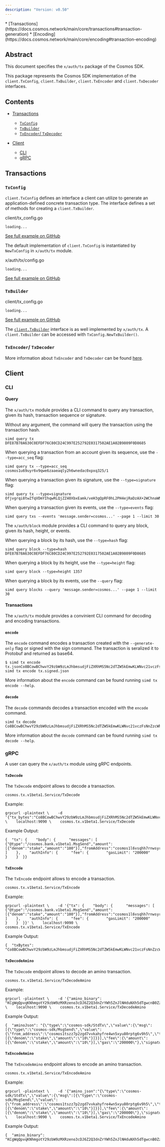 ```yaml
---
description: "Version: v0.50"
---
```


<Note>
  * [Transactions](https://docs.cosmos.network/main/core/transactions#transaction-generation)
  * [Encoding](https://docs.cosmos.network/main/core/encoding#transaction-encoding)
</Note>

## Abstract[​](#abstract "Direct link to Abstract")

This document specifies the `x/auth/tx` package of the Cosmos SDK.

This package represents the Cosmos SDK implementation of the `client.TxConfig`, `client.TxBuilder`, `client.TxEncoder` and `client.TxDecoder` interfaces.

## Contents[​](#contents "Direct link to Contents")

* [Transactions](#transactions)

  * [`TxConfig`](#txconfig)
  * [`TxBuilder`](#txbuilder)
  * [`TxEncoder`/ `TxDecoder`](#txencoder-txdecoder)

* [Client](#client)

  * [CLI](#cli)
  * [gRPC](#grpc)

## Transactions[​](#transactions "Direct link to Transactions")

### `TxConfig`[​](#txconfig "Direct link to txconfig")

`client.TxConfig` defines an interface a client can utilize to generate an application-defined concrete transaction type. The interface defines a set of methods for creating a `client.TxBuilder`.

client/tx\_config.go

```
loading...
```

[See full example on GitHub](https://github.com/cosmos/cosmos-sdk/blob/v0.47.0-rc1/client/tx_config.go#L25-L31)

The default implementation of `client.TxConfig` is instantiated by `NewTxConfig` in `x/auth/tx` module.

x/auth/tx/config.go

```
loading...
```

[See full example on GitHub](https://github.com/cosmos/cosmos-sdk/blob/v0.47.0-rc1/x/auth/tx/config.go#L22-L28)

### `TxBuilder`[​](#txbuilder "Direct link to txbuilder")

client/tx\_config.go

```
loading...
```

[See full example on GitHub](https://github.com/cosmos/cosmos-sdk/blob/v0.47.0-rc1/client/tx_config.go#L33-L50)

The [`client.TxBuilder`](https://docs.cosmos.network/main/core/transactions#transaction-generation) interface is as well implemented by `x/auth/tx`. A `client.TxBuilder` can be accessed with `TxConfig.NewTxBuilder()`.

### `TxEncoder`/ `TxDecoder`[​](#txencoder-txdecoder "Direct link to txencoder-txdecoder")

More information about `TxEncoder` and `TxDecoder` can be found [here](https://docs.cosmos.network/main/core/encoding#transaction-encoding).

## Client[​](#client "Direct link to Client")

### CLI[​](#cli "Direct link to CLI")

#### Query[​](#query "Direct link to Query")

The `x/auth/tx` module provides a CLI command to query any transaction, given its hash, transaction sequence or signature.

Without any argument, the command will query the transaction using the transaction hash.

```
simd query tx DFE87B78A630C0EFDF76C80CD24C997E252792E0317502AE1A02B9809F0D8685
```

When querying a transaction from an account given its sequence, use the `--type=acc_seq` flag:

```
simd query tx --type=acc_seq cosmos1u69uyr6v9qwe6zaaeaqly2h6wnedac0xpxq325/1
```

When querying a transaction given its signature, use the `--type=signature` flag:

```
simd query tx --type=signature Ofjvgrqi8twZfqVDmYIhqwRLQjZZ40XbxEamk/veH3gQpRF0hL2PH4ejRaDzAX+2WChnaWNQJQ41ekToIi5Wqw==
```

When querying a transaction given its events, use the `--type=events` flag:

```
simd query txs --events 'message.sender=cosmos...' --page 1 --limit 30
```

The `x/auth/block` module provides a CLI command to query any block, given its hash, height, or events.

When querying a block by its hash, use the `--type=hash` flag:

```
simd query block --type=hash DFE87B78A630C0EFDF76C80CD24C997E252792E0317502AE1A02B9809F0D8685
```

When querying a block by its height, use the `--type=height` flag:

```
simd query block --type=height 1357
```

When querying a block by its events, use the `--query` flag:

```
simd query blocks --query 'message.sender=cosmos...' --page 1 --limit 30
```

#### Transactions[​](#transactions-1 "Direct link to Transactions")

The `x/auth/tx` module provides a convinient CLI command for decoding and encoding transactions.

#### `encode`[​](#encode "Direct link to encode")

The `encode` command encodes a transaction created with the `--generate-only` flag or signed with the sign command. The transaction is seralized it to Protobuf and returned as base64.

```
$ simd tx encode tx.jsonCo8BCowBChwvY29zbW9zLmJhbmsudjFiZXRhMS5Nc2dTZW5kEmwKLWNvc21vczFsNnZzcWhoN3Jud3N5cjJreXozampnM3FkdWF6OGd3Z3lsODI3NRItY29zbW9zMTU4c2FsZHlnOHBteHU3Znd2dDBkNng3amVzd3A0Z3d5a2xrNnkzGgwKBXN0YWtlEgMxMDASBhIEEMCaDA==$ simd tx encode tx.signed.json
```

More information about the `encode` command can be found running `simd tx encode --help`.

#### `decode`[​](#decode "Direct link to decode")

The `decode` commands decodes a transaction encoded with the `encode` command.

```
simd tx decode Co8BCowBChwvY29zbW9zLmJhbmsudjFiZXRhMS5Nc2dTZW5kEmwKLWNvc21vczFsNnZzcWhoN3Jud3N5cjJreXozampnM3FkdWF6OGd3Z3lsODI3NRItY29zbW9zMTU4c2FsZHlnOHBteHU3Znd2dDBkNng3amVzd3A0Z3d5a2xrNnkzGgwKBXN0YWtlEgMxMDASBhIEEMCaDA==
```

More information about the `decode` command can be found running `simd tx decode --help`.

### gRPC[​](#grpc "Direct link to gRPC")

A user can query the `x/auth/tx` module using gRPC endpoints.

#### `TxDecode`[​](#txdecode "Direct link to txdecode")

The `TxDecode` endpoint allows to decode a transaction.

```
cosmos.tx.v1beta1.Service/TxDecode
```

Example:

```
grpcurl -plaintext \    -d '{"tx_bytes":"Co8BCowBChwvY29zbW9zLmJhbmsudjFiZXRhMS5Nc2dTZW5kEmwKLWNvc21vczFsNnZzcWhoN3Jud3N5cjJreXozampnM3FkdWF6OGd3Z3lsODI3NRItY29zbW9zMTU4c2FsZHlnOHBteHU3Znd2dDBkNng3amVzd3A0Z3d5a2xrNnkzGgwKBXN0YWtlEgMxMDASBhIEEMCaDA=="}' \    localhost:9090 \    cosmos.tx.v1beta1.Service/TxDecode
```

Example Output:

```
{  "tx": {    "body": {      "messages": [        {"@type":"/cosmos.bank.v1beta1.MsgSend","amount":[{"denom":"stake","amount":"100"}],"fromAddress":"cosmos1l6vsqhh7rnwsyr2kyz3jjg3qduaz8gwgyl8275","toAddress":"cosmos158saldyg8pmxu7fwvt0d6x7jeswp4gwyklk6y3"}      ]    },    "authInfo": {      "fee": {        "gasLimit": "200000"      }    }  }}
```

#### `TxEncode`[​](#txencode "Direct link to txencode")

The `TxEncode` endpoint allows to encode a transaction.

```
cosmos.tx.v1beta1.Service/TxEncode
```

Example:

```
grpcurl -plaintext \    -d '{"tx": {    "body": {      "messages": [        {"@type":"/cosmos.bank.v1beta1.MsgSend","amount":[{"denom":"stake","amount":"100"}],"fromAddress":"cosmos1l6vsqhh7rnwsyr2kyz3jjg3qduaz8gwgyl8275","toAddress":"cosmos158saldyg8pmxu7fwvt0d6x7jeswp4gwyklk6y3"}      ]    },    "authInfo": {      "fee": {        "gasLimit": "200000"      }    }  }}' \    localhost:9090 \    cosmos.tx.v1beta1.Service/TxEncode
```

Example Output:

```
{  "txBytes": "Co8BCowBChwvY29zbW9zLmJhbmsudjFiZXRhMS5Nc2dTZW5kEmwKLWNvc21vczFsNnZzcWhoN3Jud3N5cjJreXozampnM3FkdWF6OGd3Z3lsODI3NRItY29zbW9zMTU4c2FsZHlnOHBteHU3Znd2dDBkNng3amVzd3A0Z3d5a2xrNnkzGgwKBXN0YWtlEgMxMDASBhIEEMCaDA=="}
```

#### `TxDecodeAmino`[​](#txdecodeamino "Direct link to txdecodeamino")

The `TxDecode` endpoint allows to decode an amino transaction.

```
cosmos.tx.v1beta1.Service/TxDecodeAmino
```

Example:

```
grpcurl -plaintext \    -d '{"amino_binary": "KCgWqQpvqKNhmgotY29zbW9zMXRzeno3cDJ6Z2Q3dnZrYWh5ZnJlNHduNXh5dTgwcnB0ZzZ2OWg1Ei1jb3Ntb3MxdHN6ejdwMnpnZDd2dmthaHlmcmU0d241eHl1ODBycHRnNnY5aDUaCwoFc3Rha2USAjEwEhEKCwoFc3Rha2USAjEwEMCaDCIGZm9vYmFy"}' \    localhost:9090 \    cosmos.tx.v1beta1.Service/TxDecodeAmino
```

Example Output:

```
{  "aminoJson": "{\"type\":\"cosmos-sdk/StdTx\",\"value\":{\"msg\":[{\"type\":\"cosmos-sdk/MsgSend\",\"value\":{\"from_address\":\"cosmos1tszz7p2zgd7vvkahyfre4wn5xyu80rptg6v9h5\",\"to_address\":\"cosmos1tszz7p2zgd7vvkahyfre4wn5xyu80rptg6v9h5\",\"amount\":[{\"denom\":\"stake\",\"amount\":\"10\"}]}}],\"fee\":{\"amount\":[{\"denom\":\"stake\",\"amount\":\"10\"}],\"gas\":\"200000\"},\"signatures\":null,\"memo\":\"foobar\",\"timeout_height\":\"0\"}}"}
```

#### `TxEncodeAmino`[​](#txencodeamino "Direct link to txencodeamino")

The `TxEncodeAmino` endpoint allows to encode an amino transaction.

```
cosmos.tx.v1beta1.Service/TxEncodeAmino
```

Example:

```
grpcurl -plaintext \    -d '{"amino_json":"{\"type\":\"cosmos-sdk/StdTx\",\"value\":{\"msg\":[{\"type\":\"cosmos-sdk/MsgSend\",\"value\":{\"from_address\":\"cosmos1tszz7p2zgd7vvkahyfre4wn5xyu80rptg6v9h5\",\"to_address\":\"cosmos1tszz7p2zgd7vvkahyfre4wn5xyu80rptg6v9h5\",\"amount\":[{\"denom\":\"stake\",\"amount\":\"10\"}]}}],\"fee\":{\"amount\":[{\"denom\":\"stake\",\"amount\":\"10\"}],\"gas\":\"200000\"},\"signatures\":null,\"memo\":\"foobar\",\"timeout_height\":\"0\"}}"}' \    localhost:9090 \    cosmos.tx.v1beta1.Service/TxEncodeAmino
```

Example Output:

```
{  "amino_binary": "KCgWqQpvqKNhmgotY29zbW9zMXRzeno3cDJ6Z2Q3dnZrYWh5ZnJlNHduNXh5dTgwcnB0ZzZ2OWg1Ei1jb3Ntb3MxdHN6ejdwMnpnZDd2dmthaHlmcmU0d241eHl1ODBycHRnNnY5aDUaCwoFc3Rha2USAjEwEhEKCwoFc3Rha2USAjEwEMCaDCIGZm9vYmFy"}
```

